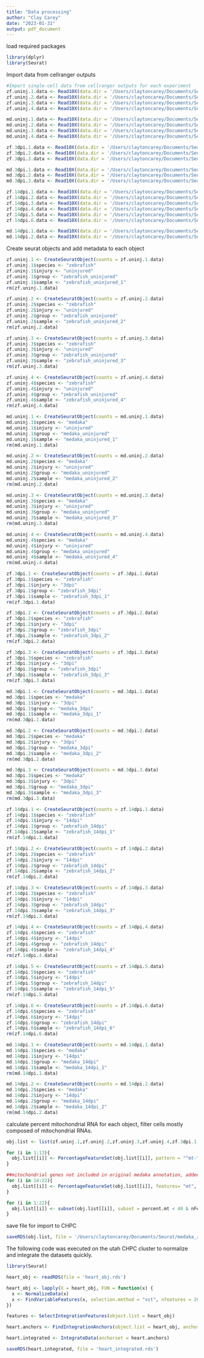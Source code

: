 ```yaml
---
title: "Data processing"
author: "Clay Carey"
date: "2023-01-31"
output: pdf_document
---
```


load required packages
```r
library(dplyr)
library(Seurat)
```
Import data from cellranger outputs 
```r
#Import single-cell data from cellranger outputs for each experiment
zf.uninj.1.data <- Read10X(data.dir = '/Users/claytoncarey/Documents/Seurat/Heart_cellranger_outs/zf_uninj_1')
zf.uninj.2.data <- Read10X(data.dir = '/Users/claytoncarey/Documents/Seurat/Heart_cellranger_outs/zf_uninj_2')
zf.uninj.3.data <- Read10X(data.dir = '/Users/claytoncarey/Documents/Seurat/Heart_cellranger_outs/zf_uninj_3')
zf.uninj.4.data <- Read10X(data.dir = '/Users/claytoncarey/Documents/Seurat/Heart_cellranger_outs/zf_uninj_4')

md.uninj.1.data <- Read10X(data.dir = '/Users/claytoncarey/Documents/Seurat/Heart_cellranger_outs/md_uninj_1')
md.uninj.2.data <- Read10X(data.dir = '/Users/claytoncarey/Documents/Seurat/Heart_cellranger_outs/md_uninj_2')
md.uninj.3.data <- Read10X(data.dir = '/Users/claytoncarey/Documents/Seurat/Heart_cellranger_outs/md_uninj_3')
md.uninj.4.data <- Read10X(data.dir = '/Users/claytoncarey/Documents/Seurat/Heart_cellranger_outs/md_uninj_4')

zf.3dpi.1.data <- Read10X(data.dir = '/Users/claytoncarey/Documents/Seurat/Heart_cellranger_outs/zf_3dpi_1')
zf.3dpi.2.data <- Read10X(data.dir = '/Users/claytoncarey/Documents/Seurat/Heart_cellranger_outs/zf_3dpi_2')
zf.3dpi.3.data <- Read10X(data.dir = '/Users/claytoncarey/Documents/Seurat/Heart_cellranger_outs/zf_3dpi_3')

md.3dpi.1.data <- Read10X(data.dir = '/Users/claytoncarey/Documents/Seurat/Heart_cellranger_outs/md_3dpi_1')
md.3dpi.2.data <- Read10X(data.dir = '/Users/claytoncarey/Documents/Seurat/Heart_cellranger_outs/md_3dpi_2')
md.3dpi.3.data <- Read10X(data.dir = '/Users/claytoncarey/Documents/Seurat/Heart_cellranger_outs/md_3dpi_3')

zf.14dpi.1.data <- Read10X(data.dir = '/Users/claytoncarey/Documents/Seurat/Heart_cellranger_outs/zf_14dpi_1')
zf.14dpi.2.data <- Read10X(data.dir = '/Users/claytoncarey/Documents/Seurat/Heart_cellranger_outs/zf_14dpi_2')
zf.14dpi.3.data <- Read10X(data.dir = '/Users/claytoncarey/Documents/Seurat/Heart_cellranger_outs/zf_14dpi_3')
zf.14dpi.4.data <- Read10X(data.dir = '/Users/claytoncarey/Documents/Seurat/Heart_cellranger_outs/zf_14dpi_4')
zf.14dpi.5.data <- Read10X(data.dir = '/Users/claytoncarey/Documents/Seurat/Heart_cellranger_outs/zf_14dpi_5')
zf.14dpi.6.data <- Read10X(data.dir = '/Users/claytoncarey/Documents/Seurat/Heart_cellranger_outs/zf_14dpi_6')

md.14dpi.1.data <- Read10X(data.dir = '/Users/claytoncarey/Documents/Seurat/Heart_cellranger_outs/md_14dpi_1')
md.14dpi.2.data <- Read10X(data.dir = '/Users/claytoncarey/Documents/Seurat/Heart_cellranger_outs/md_14dpi_2')
```


Create seurat objects and add metadata to each object 
```r

zf.uninj.1 <- CreateSeuratObject(counts = zf.uninj.1.data)
zf.uninj.1$species <- "zebrafish"
zf.uninj.1$injury <- "uninjured"
zf.uninj.1$group <- "zebrafish_uninjured"
zf.uninj.1$sample <- "zebrafish_uninjured_1"
rm(zf.uninj.1.data)

zf.uninj.2 <- CreateSeuratObject(counts = zf.uninj.2.data)
zf.uninj.2$species <- "zebrafish"
zf.uninj.2$injury <- "uninjured"
zf.uninj.2$group <- "zebrafish_uninjured"
zf.uninj.2$sample <- "zebrafish_uninjured_2"
rm(zf.uninj.2.data)

zf.uninj.3 <- CreateSeuratObject(counts = zf.uninj.3.data)
zf.uninj.3$species <- "zebrafish"
zf.uninj.3$injury <- "uninjured"
zf.uninj.3$group <- "zebrafish_uninjured"
zf.uninj.3$sample <- "zebrafish_uninjured_3"
rm(zf.uninj.3.data)

zf.uninj.4 <- CreateSeuratObject(counts = zf.uninj.4.data)
zf.uninj.4$species <- "zebrafish"
zf.uninj.4$injury <- "uninjured"
zf.uninj.4$group <- "zebrafish_uninjured"
zf.uninj.4$sample <- "zebrafish_uninjured_4"
rm(zf.uninj.4.data)

md.uninj.1 <- CreateSeuratObject(counts = md.uninj.1.data)
md.uninj.1$species <- "medaka"
md.uninj.1$injury <- "uninjured"
md.uninj.1$group <- "medaka_uninjured"
md.uninj.1$sample <- "medaka_uninjured_1"
rm(md.uninj.1.data)

md.uninj.2 <- CreateSeuratObject(counts = md.uninj.2.data)
md.uninj.2$species <- "medaka"
md.uninj.2$injury <- "uninjured"
md.uninj.2$group <- "medaka_uninjured"
md.uninj.2$sample <- "medaka_uninjured_2"
rm(md.uninj.2.data)

md.uninj.3 <- CreateSeuratObject(counts = md.uninj.3.data)
md.uninj.3$species <- "medaka"
md.uninj.3$injury <- "uninjured"
md.uninj.3$group <- "medaka_uninjured"
md.uninj.3$sample <- "medaka_uninjured_3"
rm(md.uninj.3.data)

md.uninj.4 <- CreateSeuratObject(counts = md.uninj.4.data)
md.uninj.4$species <- "medaka"
md.uninj.4$injury <- "uninjured"
md.uninj.4$group <- "medaka_uninjured"
md.uninj.4$sample <- "medaka_uninjured_4"
rm(md.uninj.4.data)

zf.3dpi.1 <- CreateSeuratObject(counts = zf.3dpi.1.data)
zf.3dpi.1$species <- "zebrafish"
zf.3dpi.1$injury <- "3dpi"
zf.3dpi.1$group <- "zebrafish_3dpi"
zf.3dpi.1$sample <- "zebrafish_3dpi_1"
rm(zf.3dpi.1.data)

zf.3dpi.2 <- CreateSeuratObject(counts = zf.3dpi.2.data)
zf.3dpi.2$species <- "zebrafish"
zf.3dpi.2$injury <- "3dpi"
zf.3dpi.2$group <- "zebrafish_3dpi"
zf.3dpi.2$sample <- "zebrafish_3dpi_2"
rm(zf.3dpi.2.data)

zf.3dpi.3 <- CreateSeuratObject(counts = zf.3dpi.3.data)
zf.3dpi.3$species <- "zebrafish"
zf.3dpi.3$injury <- "3dpi"
zf.3dpi.3$group <- "zebrafish_3dpi"
zf.3dpi.3$sample <- "zebrafish_3dpi_3"
rm(zf.3dpi.3.data)

md.3dpi.1 <- CreateSeuratObject(counts = md.3dpi.1.data)
md.3dpi.1$species <- "medaka"
md.3dpi.1$injury <- "3dpi"
md.3dpi.1$group <- "medaka_3dpi"
md.3dpi.1$sample <- "medaka_3dpi_1"
rm(md.3dpi.1.data)

md.3dpi.2 <- CreateSeuratObject(counts = md.3dpi.2.data)
md.3dpi.2$species <- "medaka"
md.3dpi.2$injury <- "3dpi"
md.3dpi.2$group <- "medaka_3dpi"
md.3dpi.2$sample <- "medaka_3dpi_2"
rm(md.3dpi.2.data)

md.3dpi.3 <- CreateSeuratObject(counts = md.3dpi.3.data)
md.3dpi.3$species <- "medaka"
md.3dpi.3$injury <- "3dpi"
md.3dpi.3$group <- "medaka_3dpi"
md.3dpi.3$sample <- "medaka_3dpi_3"
rm(md.3dpi.3.data)

zf.14dpi.1 <- CreateSeuratObject(counts = zf.14dpi.1.data)
zf.14dpi.1$species <- "zebrafish"
zf.14dpi.1$injury <- "14dpi"
zf.14dpi.1$group <- "zebrafish_14dpi"
zf.14dpi.1$sample <- "zebrafish_14dpi_1"
rm(zf.14dpi.1.data)

zf.14dpi.2 <- CreateSeuratObject(counts = zf.14dpi.2.data)
zf.14dpi.2$species <- "zebrafish"
zf.14dpi.2$injury <- "14dpi"
zf.14dpi.2$group <- "zebrafish_14dpi"
zf.14dpi.2$sample <- "zebrafish_14dpi_2"
rm(zf.14dpi.2.data)

zf.14dpi.3 <- CreateSeuratObject(counts = zf.14dpi.3.data)
zf.14dpi.3$species <- "zebrafish"
zf.14dpi.3$injury <- "14dpi"
zf.14dpi.3$group <- "zebrafish_14dpi"
zf.14dpi.3$sample <- "zebrafish_14dpi_3"
rm(zf.14dpi.3.data)

zf.14dpi.4 <- CreateSeuratObject(counts = zf.14dpi.4.data)
zf.14dpi.4$species <- "zebrafish"
zf.14dpi.4$injury <- "14dpi"
zf.14dpi.4$group <- "zebrafish_14dpi"
zf.14dpi.4$sample <- "zebrafish_14dpi_4"
rm(zf.14dpi.4.data)

zf.14dpi.5 <- CreateSeuratObject(counts = zf.14dpi.5.data)
zf.14dpi.5$species <- "zebrafish"
zf.14dpi.5$injury <- "14dpi"
zf.14dpi.5$group <- "zebrafish_14dpi"
zf.14dpi.5$sample <- "zebrafish_14dpi_5"
rm(zf.14dpi.5.data)

zf.14dpi.6 <- CreateSeuratObject(counts = zf.14dpi.6.data)
zf.14dpi.6$species <- "zebrafish"
zf.14dpi.6$injury <- "14dpi"
zf.14dpi.6$group <- "zebrafish_14dpi"
zf.14dpi.6$sample <- "zebrafish_14dpi_6"
rm(zf.14dpi.6.data)

md.14dpi.1 <- CreateSeuratObject(counts = md.14dpi.1.data)
md.14dpi.1$species <- "medaka"
md.14dpi.1$injury <- "14dpi"
md.14dpi.1$group <- "medaka_14dpi"
md.14dpi.1$sample <- "medaka_14dpi_1"
rm(md.14dpi.1.data)

md.14dpi.2 <- CreateSeuratObject(counts = md.14dpi.2.data)
md.14dpi.2$species <- "medaka"
md.14dpi.2$injury <- "14dpi"
md.14dpi.2$group <- "medaka_14dpi"
md.14dpi.2$sample <- "medaka_14dpi_2"
rm(md.14dpi.2.data)

```

calculate percent mitochondrial RNA for each object, filter cells mostly composed of mitochondrial RNAs. 
```r
obj.list <- list(zf.uninj.1,zf.uninj.2,zf.uninj.3,zf.uninj.4,zf.3dpi.1,zf.3dpi.2,zf.3dpi.3,zf.14dpi.1,zf.14dpi.2,zf.14dpi.3,zf.14dpi.4,zf.14dpi.5,zf.14dpi.6,md.uninj.1,md.uninj.2,md.uninj.3,md.uninj.4,md.3dpi.1,md.3dpi.2,md.3dpi.3,md.14dpi.1,md.14dpi.2)

for (i in 1:13){
  obj.list[[i]] <- PercentageFeatureSet(obj.list[[i]], pattern = "^mt-", col.name = "percent.mt")
}

##mitochondrial genes not included in original medaka annotation, added chromosome mt to assign reads as mitochondrial RNA
for (i in 14:22){
  obj.list[[i]] <- PercentageFeatureSet(obj.list[[i]], features= "mt", col.name = "percent.mt")
}

for (i in 1:22){
  obj.list[[i]] <- subset(obj.list[[i]], subset = percent.mt < 40 & nFeature_RNA > 200)
}
```

save file for import to CHPC
```r
saveRDS(obj.list, file = '/Users/claytoncarey/Documents/Seurat/medaka_zebrafish_regeneration/heart_obj.rds')
```


The following code was executed on the utah CHPC cluster to normalize and integrate the datasets quickly. 
```r
library(Seurat)

heart_obj <- readRDS(file = 'heart_obj.rds')

heart_obj <- lapply(X = heart_obj, FUN = function(x) {
  x <- NormalizeData(x)
  x <- FindVariableFeatures(x, selection.method = "vst", nfeatures = 2000)
})

features <- SelectIntegrationFeatures(object.list = heart_obj)

heart.anchors <- FindIntegrationAnchors(object.list = heart_obj, anchor.features = features)

heart.integrated <- IntegrateData(anchorset = heart.anchors)

saveRDS(heart.integrated, file = 'heart_integrated.rds')
```

